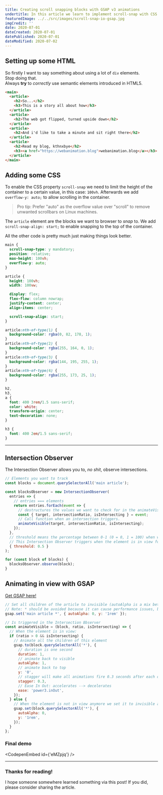 ```yaml
---
title: Creating scroll snapping blocks with GSAP v3 animations
undertitle: In this article we learn to implement scroll-snap with CSS and add animation with GSAP
featuredImage: ../../src/images/scroll-snap-io-gsap.jpg
imgCredit: ''
date: 2020-07-01
dateCreated: 2020-07-01
datePublished: 2020-07-01
dateModified: 2020-07-02
---
```



<ToC mdx={props.mdx} slugger={props.slugger} />

## Setting up some HTML

So firstly I want to say something about using a lot of `div` elements. <br/>
Stop doing that.<br/>
Always **try** to _correctly_ use semantic elements introduced in HTML5.

```html
<main>
  <article>
    <h2>So...</h2>
    <h3>This is a story all about how</h3>
  </article>
  <article>
    <h2>The web got flipped, turned upside down</h2>
  </article>
  <article>
    <h2>And i'd like to take a minute and sit right there</h2>
  </article>
  <article>
    <h2>Read my blog, kthnxbye</h2>
    <h3><a href="https://webanimation.blog">webanimation.blog</a></h3>
  </article>
</main>
```

## Adding some CSS

To enable the CSS property `scroll-snap` we need to limit the height of the container to a certain value, in this case: `100vh`.
Afterwards we add `overflow-y: auto;` to allow scrolling in the container.

> Pro tip: Prefer "auto" as the overflow value over "scroll" to remove unwanted scrollbars on Linux machines.

The `article` element are the blocks we want to browser to _snap_ to. We add `scroll-snap-align: start;` to enable snapping to the top of the container.

All the other code is pretty much just making things look better.

```css
main {
  scroll-snap-type: y mandatory;
  position: relative;
  max-height: 100vh;
  overflow-y: auto;
}

article {
  height: 100vh;
  width: 100vw;

  display: flex;
  flex-flow: column nowrap;
  justify-content: center;
  align-items: center;

  scroll-snap-align: start;
}

article:nth-of-type(1) {
  background-color: rgba(0, 82, 178, 1);
}
article:nth-of-type(2) {
  background-color: rgba(255, 164, 0, 1);
}
article:nth-of-type(3) {
  background-color: rgba(144, 195, 255, 1);
}
article:nth-of-type(4) {
  background-color: rgba(255, 173, 25, 1);
}

h2,
h3,
a {
  font: 400 3rem/1.5 sans-serif;
  color: white;
  transform-origin: center;
  text-decoration: none;
}

h3 {
  font: 400 2em/1.5 sans-serif;
}
```

---

## Intersection Observer

The Intersection Observer allows you to, _no shit_, observe intersections.

```js
// Elements you want to track
const blocks = document.querySelectorAll('main article');

const blocksObserver = new IntersectionObserver(
  entries => {
    // entries === elements
    return entries.forEach(event => {
      // destructures the values we want to check for in the animateVisible function
      const { target, intersectionRatio, isIntersecting } = event;
      // Call function when an intersection triggers.
      animateVisible(target, intersectionRatio, isIntersecting);
    });
  },
  // threshold means the percentage between 0-1 (0 = 0, 1 = 100) when we want the intersection callback to trigger.
  // This Intersection Observer triggers when the element is in view for at least half of it's height.
  { threshold: 0.5 }
);

for (const block of blocks) {
  blocksObserver.observe(block);
}
```

## Animating in view with GSAP

[Get GSAP here!](https://greensock.com?ref=68708)

```js
// Set all children of the article to invisible (autoAlpha is a mix between CSS properties: opacity and visibility) and downward for 1rem
// Note: * should be avoided because it can cause performance issues, but for this example it was fine.
gsap.set('main article *', { autoAlpha: 0, y: '1rem' });

// Is triggered in the Intersection Bbserver
const animateVisible = (block, ratio, isIntersecting) => {
  // When the element is in view:
  if (ratio > 0 && isIntersecting) {
    // Animate all the children of this element
    gsap.to(block.querySelectorAll('*'), {
      // duration is one second
      duration: 1,
      // animate back to visible
      autoAlpha: 1,
      // animate back to top
      y: '0',
      // stagger will make all animations fire 0.3 seconds after each other.
      stagger: 0.3,
      // Ease In Out: accelerates --> decelerates
      ease: 'power3.inOut',
    });
  } else {
    // When the element is not in view anymore we set it to invisible and downward for 1rem (16px usually)
    gsap.set(block.querySelectorAll('*'), {
      autoAlpha: 0,
      y: '1rem',
    });
  }
};
```

### Final demo

<CodepenEmbed id={'eMZpjq'} />

---

### Thanks for reading!

I hope someone somewhere learned something via this post! If you did, please consider sharing the article.
